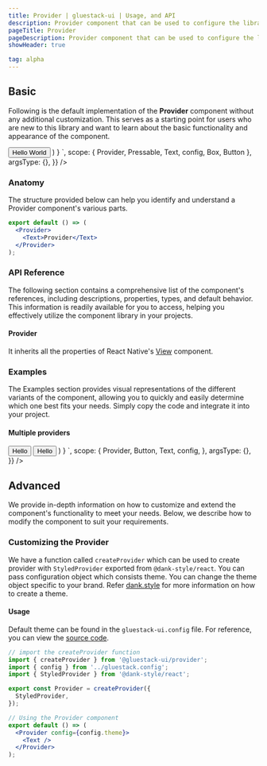```yaml
---
title: Provider | gluestack-ui | Usage, and API
description: Provider component that can be used to configure the library. It consists of StyledProvider, OverlayProvider and ToastProvider internally.
pageTitle: Provider
pageDescription: Provider component that can be used to configure the library. It consists of StyledProvider, OverlayProvider and ToastProvider internally.
showHeader: true

tag: alpha
---
```



<Meta title="components/Provider/Provider" />



## Basic

Following is the default implementation of the **Provider** component without any additional customization. This serves as a starting point for users who are new to this library and want to learn about the basic functionality and appearance of the component.

<AppProvider>
  <CodePreview
    showComponentRenderer={true}
    showArgsController={false}
    metaData={{
      code: `
function App(){
  return (
         <Provider config={config.theme}>
          <Button>
            <Button.Text>Hello World</Button.Text>
          </Button>
      </Provider>
  )
}
`,
scope: {
Provider,
Pressable,
Text,
config,
Box,
Button
},
argsType: {},
}}
/>

</AppProvider>

### Anatomy

The structure provided below can help you identify and understand a Provider component's various parts.

```jsx
export default () => (
  <Provider>
    <Text>Provider</Text>
  </Provider>
);
```

### API Reference

The following section contains a comprehensive list of the component's references, including descriptions, properties, types, and default behavior. This information is readily available for you to access, helping you effectively utilize the component library in your projects.

#### Provider

It inherits all the properties of React Native's [View](https://reactnative.dev/docs/view#props) component.

### Examples

The Examples section provides visual representations of the different variants of the component, allowing you to quickly and easily determine which one best fits your needs. Simply copy the code and integrate it into your project.

#### Multiple providers

<AppProvider>
  <CodePreview
    showComponentRenderer={true}
    showArgsController={false}
    metaData={{
      code: `
function App(){
  return (
    <Provider config={config.theme}>
      <Button
        bg="$amber500"
        mb="$5"
      >
        <Button.Text sx={{
          _light: {
            color: 'black',
          }
        }}>Hello</Button.Text>
      </Button>
      <Provider
      config={config.theme}
      >
        <Button bg="$red500">
          <Button.Text color="$black">Hello</Button.Text>
        </Button>
      </Provider>
    </Provider>
        )
      }
`,
      scope: {
        Provider,
        Button,
        Text,
        config,
      },
      argsType: {},
    }}
  />
</AppProvider>

## Advanced

We provide in-depth information on how to customize and extend the component's functionality to meet your needs. Below, we describe how to modify the component to suit your requirements.

### Customizing the Provider

We have a function called `createProvider` which can be used to create provider with `StyledProvider` exported from `@dank-style/react`. You can pass configuration object which consists theme. You can change the theme object specific to your brand. Refer [dank.style](https://dank.style/) for more information on how to create a theme.

#### Usage

Default theme can be found in the `gluestack-ui.config` file. For reference, you can view the [source code](https://github.com/gluestack/gluestack-ui/blob/main/example/storybook/src/gluestack-ui.config.ts).

```jsx
// import the createProvider function
import { createProvider } from '@gluestack-ui/provider';
import { config } from '../gluestack.config';
import { StyledProvider } from '@dank-style/react';

export const Provider = createProvider({
  StyledProvider,
});

// Using the Provider component
export default () => (
  <Provider config={config.theme}>
    <Text />
  </Provider>
);
```
